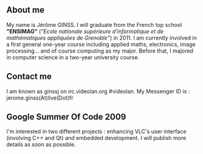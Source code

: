 == About me ==
My name is Jérôme GINSS. I will graduate from the French top school '''"ENSIMAG"''' (''"Ecole nationale supérieure d'informatique et de mathématiques appliquées de Grenoble"'') in 2011. I am currently involved in a first general one-year course including applied maths, electronics, image processing... and of course computing as my major.
Before that, I majored in computer science in a two-year university course.

== Contact me ==

I am known as ginssj on irc.videolan.org #videolan. My Messenger ID is : jerome.ginss(At)live(Dot)fr

== Google Summer Of Code 2009 ==

I'm interested in two different projects : enhancing VLC's user interface (involving C++ and Qt) and embedded development. I will publish more details as soon as possible.